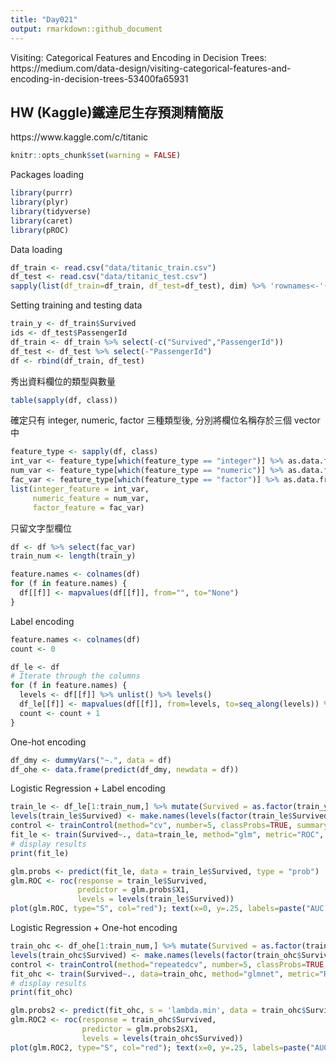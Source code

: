 ```yaml
---
title: "Day021"
output: rmarkdown::github_document
---
```

Visiting: Categorical Features and Encoding in Decision Trees: 
https://medium.com/data-design/visiting-categorical-features-and-encoding-in-decision-trees-53400fa65931
  
## HW (Kaggle)鐵達尼生存預測精簡版  
https://www.kaggle.com/c/titanic  


```r
knitr::opts_chunk$set(warning = FALSE)
```
Packages loading
```r
library(purrr)
library(plyr)
library(tidyverse)
library(caret)
library(pROC)
```

Data loading  
```r
df_train <- read.csv("data/titanic_train.csv")
df_test <- read.csv("data/titanic_test.csv")
sapply(list(df_train=df_train, df_test=df_test), dim) %>% 'rownames<-'(c('nrow','ncol')) 
```

Setting training and testing data  
```r
train_y <- df_train$Survived
ids <- df_test$PassengerId
df_train <- df_train %>% select(-c("Survived","PassengerId"))
df_test <- df_test %>% select(-"PassengerId")
df <- rbind(df_train, df_test)
```

秀出資料欄位的類型與數量
```r
table(sapply(df, class))
```
確定只有 integer, numeric, factor 三種類型後, 分別將欄位名稱存於三個 vector 中
```r
feature_type <- sapply(df, class)
int_var <- feature_type[which(feature_type == "integer")] %>% as.data.frame %>% rownames
num_var <- feature_type[which(feature_type == "numeric")] %>% as.data.frame %>% rownames
fac_var <- feature_type[which(feature_type == "factor")] %>% as.data.frame %>% rownames
list(integer_feature = int_var,
     numeric_feature = num_var,
     factor_feature = fac_var)
```

只留文字型欄位
```r
df <- df %>% select(fac_var)
train_num <- length(train_y)

feature.names <- colnames(df)
for (f in feature.names) {
  df[[f]] <- mapvalues(df[[f]], from="", to="None")
}
```
  
Label encoding
```r
feature.names <- colnames(df)
count <- 0

df_le <- df
# Iterate through the columns
for (f in feature.names) {
  levels <- df[[f]] %>% unlist() %>% levels()
  df_le[[f]] <- mapvalues(df[[f]], from=levels, to=seq_along(levels)) %>% as.integer()
  count <- count + 1
}
```
   
One-hot encoding
```r
df_dmy <- dummyVars("~.", data = df)
df_ohe <- data.frame(predict(df_dmy, newdata = df))
```

Logistic Regression + Label encoding
```r
train_le <- df_le[1:train_num,] %>% mutate(Survived = as.factor(train_y))
levels(train_le$Survived) <- make.names(levels(factor(train_le$Survived)))
control <- trainControl(method="cv", number=5, classProbs=TRUE, summaryFunction=twoClassSummary)
fit_le <- train(Survived~., data=train_le, method="glm", metric="ROC", trControl=control)
# display results
print(fit_le)
```
```r
glm.probs <- predict(fit_le, data = train_le$Survived, type = "prob")
glm.ROC <- roc(response = train_le$Survived,
               predictor = glm.probs$X1,
               levels = levels(train_le$Survived))
plot(glm.ROC, type="S", col="red"); text(x=0, y=.25, labels=paste("AUC =", round(glm.ROC$auc, 4)))
```
  
Logistic Regression + One-hot encoding
```r
train_ohc <- df_ohe[1:train_num,] %>% mutate(Survived = as.factor(train_y))
levels(train_ohc$Survived) <- make.names(levels(factor(train_ohc$Survived)))
control <- trainControl(method="repeatedcv", number=5, classProbs=TRUE, summaryFunction=twoClassSummary)
fit_ohc <- train(Survived~., data=train_ohc, method="glmnet", metric="ROC", trControl=control)
# display results
print(fit_ohc)
```
```r
glm.probs2 <- predict(fit_ohc, s = 'lambda.min', data = train_ohc$Survived, type = "prob")
glm.ROC2 <- roc(response = train_ohc$Survived,
                predictor = glm.probs2$X1,
                levels = levels(train_ohc$Survived))
plot(glm.ROC2, type="S", col="red"); text(x=0, y=.25, labels=paste("AUC =", round(glm.ROC2$auc, 4)))
```












